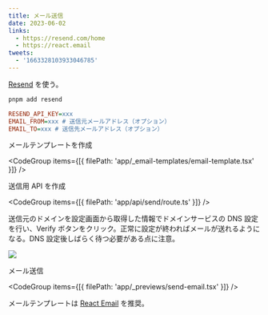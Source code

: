 ```yaml
---
title: メール送信
date: 2023-06-02
links:
  - https://resend.com/home
  - https://react.email
tweets:
  - '1663328103933046785'
---
```


[Resend](https://resend.com/docs/send-with-nextjs) を使う。

```bash title="インストール"
pnpm add resend
```

```ini title=".env.local"
RESEND_API_KEY=xxx
EMAIL_FROM=xxx # 送信元メールアドレス（オプション）
EMAIL_TO=xxx # 送信先メールアドレス（オプション）
```

メールテンプレートを作成

<CodeGroup items={[{ filePath: 'app/_email-templates/email-template.tsx' }]} />

送信用 API を作成

<CodeGroup items={[{ filePath: 'app/api/send/route.ts' }]} />

送信元のドメインを設定画面から取得した情報でドメインサービスの DNS 設定を行い、Verify ボタンをクリック。正常に設定が終わればメールが送れるようになる。DNS 設定後しばらく待つ必要がある点に注意。

![](/docs/email-domain.png)

メール送信

<CodeGroup items={[{ filePath: 'app/_previews/send-email.tsx' }]} />

メールテンプレートは [React Email](https://react.email) を推奨。
